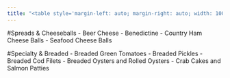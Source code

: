 ```yaml
---
title: "<table style='margin-left: auto; margin-right: auto; width: 100%'><tr style='text-align: center'><td bgcolor=gold><font color=blue size=36>Copper Kettle</font></td></tr></table>"
---
```

<body>

#Spreads & Cheeseballs
- Beer Cheese
- Benedictine
- Country Ham Cheese Balls
- Seafood Cheese Balls

#Specialty & Breaded
- Breaded Green Tomatoes
- Breaded Pickles
- Breaded Cod Filets
- Breaded Oysters and Rolled Oysters
- Crab Cakes and Salmon Patties

</body>